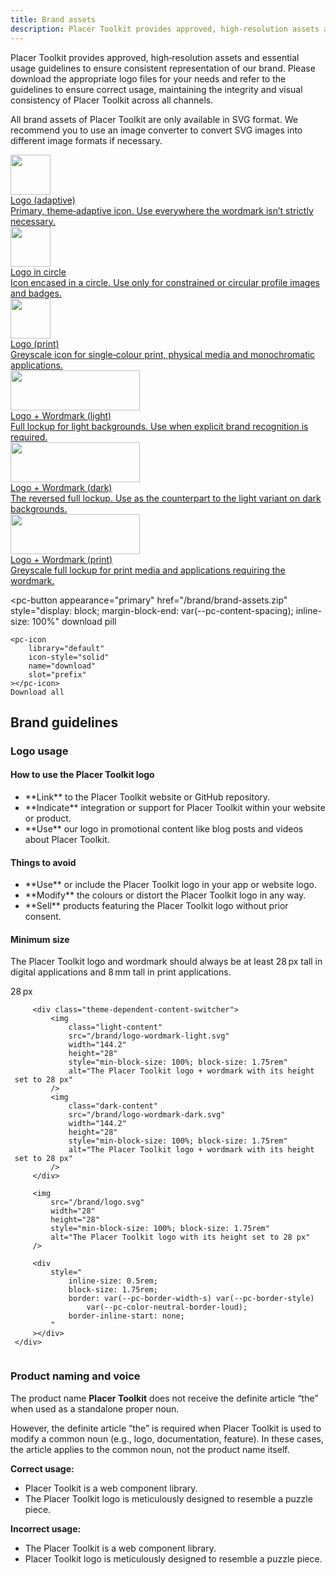 ```yaml
---
title: Brand assets
description: Placer Toolkit provides approved, high‐resolution assets and essential usage guidelines to ensure consistent representation of our brand. Please download the appropriate logo files for your needs and refer to the guidelines to ensure correct usage, maintaining the integrity and visual consistency of Placer Toolkit across all channels.
---
```



Placer Toolkit provides approved, high‐resolution assets and essential usage guidelines to ensure consistent representation of our brand. Please download the appropriate logo files for your needs and refer to the guidelines to ensure correct usage, maintaining the integrity and visual consistency of Placer Toolkit across all channels.

All brand assets of Placer Toolkit are only available in SVG format. We recommend you to use an image converter to convert SVG images into different image formats if necessary.

<div class="catalog-grid header-minimization">
    <a href="/brand/logo.svg" download>
        <pc-card class="split-border">
            <div slot="media">
                <img src="/brand/logo.svg" width="64" height="64" alt="" />
            </div>
            <div class="catalog-title" slot="header">Logo (adaptive)</div>
            <span class="pc-caption-m" style="line-height: var(--pc-line-height-dense)">
                Primary, theme‐adaptive icon. Use everywhere the wordmark isn’t strictly necessary.
            </span>
        </pc-card>
    </a>
    <a href="/brand/logo-in-circle.svg" download>
        <pc-card class="split-border">
            <div slot="media">
                <img src="/brand/logo-in-circle.svg" width="64" height="64" alt="" />
            </div>
            <div class="catalog-title" slot="header">Logo in circle</div>
            <span class="pc-caption-m" style="line-height: var(--pc-line-height-dense)">
                Icon encased in a circle. Use only for constrained or circular profile images and badges.
            </span>
        </pc-card>
    </a>
    <a href="/brand/logo-greyscale.svg" download>
        <pc-card class="split-border">
            <div
                class="pc-light"
                style="background-color: var(--pc-color-surface-default)"
                slot="media"
            >
                <img src="/brand/logo-greyscale.svg" width="64" height="64" alt="" />
            </div>
            <div class="catalog-title" slot="header">Logo (print)</div>
            <span class="pc-caption-m" style="line-height: var(--pc-line-height-dense)">
                Greyscale icon for single‐colour print, physical media and monochromatic applications.
            </span>
        </pc-card>
    </a>
    <a href="/brand/logo-wordmark-light.svg" download>
        <pc-card class="split-border">
            <div
                class="pc-light"
                style="background-color: var(--pc-color-surface-default)"
                slot="media"
            >
                <img src="/brand/logo-wordmark-light.svg" width="206.90" height="64" alt="" />
            </div>
            <div class="catalog-title" slot="header">Logo + Wordmark (light)</div>
            <span class="pc-caption-m" style="line-height: var(--pc-line-height-dense)">
                Full lockup for light backgrounds. Use when explicit brand recognition is required.
            </span>
        </pc-card>
    </a>
    <a href="/brand/logo-wordmark-dark.svg" download>
        <pc-card class="split-border">
            <div
                class="pc-dark"
                style="background-color: var(--pc-color-surface-default)"
                slot="media"
            >
                <img src="/brand/logo-wordmark-dark.svg" width="206.90" height="64" alt="" />
            </div>
            <div class="catalog-title" slot="header">Logo + Wordmark (dark)</div>
            <span class="pc-caption-m" style="line-height: var(--pc-line-height-dense)">
                The reversed full lockup. Use as the counterpart to the light variant on dark backgrounds.
            </span>
        </pc-card>
    </a>
    <a href="/brand/logo-wordmark-greyscale.svg" download>
        <pc-card class="split-border">
            <div
                class="pc-light"
                style="background-color: var(--pc-color-surface-default)"
                slot="media"
            >
                <img src="/brand/logo-wordmark-greyscale.svg" width="206.90" height="64" alt="" />
            </div>
            <div class="catalog-title" slot="header">Logo + Wordmark (print)</div>
            <span class="pc-caption-m" style="line-height: var(--pc-line-height-dense)">
                Greyscale full lockup for print media and applications requiring the wordmark.
            </span>
        </pc-card>
    </a>
</div>

<pc-button
    appearance="primary"
    href="/brand/brand-assets.zip"
    style="display: block; margin-block-end: var(--pc-content-spacing); inline-size: 100%"
    download
    pill
>
    <pc-icon
        library="default"
        icon-style="solid"
        name="download"
        slot="prefix"
    ></pc-icon>
    Download all
</pc-button>

## Brand guidelines

### Logo usage

#### How to use the Placer Toolkit logo

<ul class="check-items">
    <li>
        **Link** to the Placer Toolkit website or GitHub repository.
    </li>
    <li>
        **Indicate** integration or support for Placer Toolkit within your website or product.
    </li>
    <li>
        **Use** our logo in promotional content like blog posts and videos about Placer Toolkit.
    </li>
</ul>

#### Things to avoid

<ul class="xmark-items">
    <li>
        **Use** or include the Placer Toolkit logo in your app or website logo.
    </li>
    <li>
        **Modify** the colours or distort the Placer Toolkit logo in any way.
    </li>
    <li>
        **Sell** products featuring the Placer Toolkit logo without prior consent.
    </li>
</ul>

#### Minimum size

The Placer Toolkit logo and wordmark should always be at least 28 px tall in digital applications and 8 mm tall in print applications.

<div
    class="pc-align-items-center pc-gap-l"
    style="margin-block-end: var(--pc-spacing-xxl); inline-size: 100%"
>
    <div class="pc-caption-l" style="font-family: var(--pc-font-mono)">
        28 px
    </div>
    <div
        style="
            display: flex;
            align-items: center;
            justify-content: space-between;
            inline-size: 100%;
        "
    >
        <div
            style="
                inline-size: 0.5rem;
                block-size: 1.75rem;
                border: var(--pc-border-width-s) var(--pc-border-style)
                    var(--pc-color-neutral-border-loud);
                border-inline-end: none;
            "
        ></div>

        <div class="theme-dependent-content-switcher">
            <img
                class="light-content"
                src="/brand/logo-wordmark-light.svg"
                width="144.2"
                height="28"
                style="min-block-size: 100%; block-size: 1.75rem"
                alt="The Placer Toolkit logo + wordmark with its height set to 28 px"
            />
            <img
                class="dark-content"
                src="/brand/logo-wordmark-dark.svg"
                width="144.2"
                height="28"
                style="min-block-size: 100%; block-size: 1.75rem"
                alt="The Placer Toolkit logo + wordmark with its height set to 28 px"
            />
        </div>

        <img
            src="/brand/logo.svg"
            width="28"
            height="28"
            style="min-block-size: 100%; block-size: 1.75rem"
            alt="The Placer Toolkit logo with its height set to 28 px"
        />

        <div
            style="
                inline-size: 0.5rem;
                block-size: 1.75rem;
                border: var(--pc-border-width-s) var(--pc-border-style)
                    var(--pc-color-neutral-border-loud);
                border-inline-start: none;
            "
        ></div>
    </div>
</div>

### Product naming and voice

The product name **Placer Toolkit** does not receive the definite article “the” when used as a standalone proper noun.

However, the definite article “the” is required when Placer Toolkit is used to modify a common noun (e.g., logo, documentation, feature). In these cases, the article applies to the common noun, not the product name itself.

**Correct usage:**

<ul class="check-items">
    <li>
        Placer Toolkit is a web component library.
    </li>
    <li>
        The Placer Toolkit logo is meticulously designed to resemble a puzzle piece.
    </li>
</ul>

**Incorrect usage:**

<ul class="xmark-items">
    <li>
        The Placer Toolkit is a web component library.
    </li>
    <li>
        Placer Toolkit logo is meticulously designed to resemble a puzzle piece.
    </li>
</ul>
